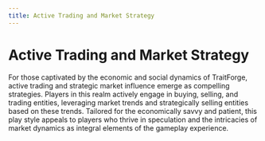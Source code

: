 ```yaml
---
title: Active Trading and Market Strategy
---
```

# Active Trading and Market Strategy

 For those captivated by the economic and social dynamics of TraitForge, active trading and strategic market influence emerge as compelling strategies. Players in this realm actively engage in buying, selling, and trading entities, leveraging market trends and strategically selling entities based on these trends. Tailored for the economically savvy and patient, this play style appeals to players who thrive in speculation and the intricacies of market dynamics as integral elements of the gameplay experience.
